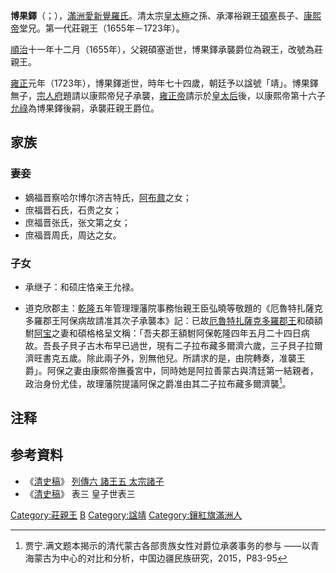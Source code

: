 {{Manchu name|[[爱新觉罗氏|爱新觉罗]]}}
'''博果鐸'''（{{lang-mnc|ᠮᠠᠩᡤᡡᠯᡨᠠᡳ|v=|a=Boggoda}}；{{Bd|1650年||1723年}}），[[滿洲|滿洲]][[愛新覺羅氏|愛新覺羅氏]]。清太宗[[皇太極|皇太極]]之孫、承澤裕親王[[碩塞|碩塞]]長子、[[康熙帝|康熙帝]]堂兄。第一代莊親王（1655年－1723年）。

[[順治|順治]]十一年十二月（1655年），父親碩塞逝世，博果鐸承襲爵位為親王，改號為莊親王。

[[雍正|雍正]]元年（1723年），博果鐸逝世，時年七十四歲，朝廷予以諡號「靖」。博果鐸無子，[[宗人府|宗人府]]題請以康熙帝兒子承襲，[[清世宗|雍正帝]]請示於[[孝恭仁皇后|皇太后]]後，以康熙帝第十六子[[允祿|允祿]]為博果鐸後嗣，承襲莊親王爵位。

==家族==
===妻妾===
*嫡福晋察哈尔博尔济吉特氏，[[阿布鼐|阿布鼐]]之女；
*庶福晋石氏，石贵之女；
*庶福晋张氏，张文第之女；
*庶福晋周氏，周达之女。

===子女===

*承继子：和硕庄恪亲王允禄。

*道克欣郡主：[[乾隆|乾隆]]五年管理理藩院事務怡親王臣弘曉等敬題的《厄魯特扎薩克多羅郡王阿保病故請准其次子承襲本》記：已故[[阿拉善旗扎萨克亲王|厄魯特扎薩克多羅郡王]]和碩額駙[[阿宝_(郡王)|阿宝]]之妻和碩格格呈文稱：「吾夫郡王額駙阿保乾隆四年五月二十四日病故。吾長子貝子古木布早已過世，現有二子拉布藏多爾濟六歲，三子貝子拉爾濟旺書克五歲。除此兩子外，別無他兒。所請求的是，由院轉奏，准襲王爵」。阿保之妻由康熙帝撫養宮中，同時她是阿拉善蒙古與清廷第一結親者，政治身份尤佳，故理藩院提議阿保之爵准由其二子拉布藏多爾濟襲<ref>贾宁.满文题本揭示的清代蒙古各部贵族女性对爵位承袭事务的参与 ——以青海蒙古为中心的对比和分析，中国边疆民族研究，2015，P83-95</ref>。

== 注释 ==

{{Reflist}}

== 参考資料 ==
* 《[[清史稿|清史稿]]》 [[:s:清史稿/卷219|列傳六 諸王五 太宗諸子]]
* 《[[清史稿|清史稿]]》 表三 皇子世表三

{{清朝人物小作品}}
[[Category:莊親王|Category:莊親王]]
[[Category:愛新覺羅氏|B]]
[[Category:諡靖|Category:諡靖]]
[[Category:鑲紅旗滿洲人|Category:鑲紅旗滿洲人]]